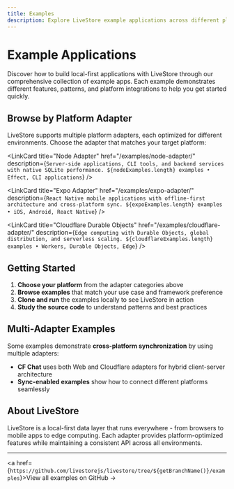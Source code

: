 ```yaml
---
title: Examples
description: Explore LiveStore example applications across different platforms and use cases
---
```



# Example Applications

Discover how to build local-first applications with LiveStore through our comprehensive collection of example apps. Each example demonstrates different features, patterns, and platform integrations to help you get started quickly.

## Browse by Platform Adapter

LiveStore supports multiple platform adapters, each optimized for different environments. Choose the adapter that matches your target platform:

<CardGrid>
  <LinkCard 
    title="Web Adapter" 
    href="/examples/web-adapter/"
    description={`Browser-based applications with SQLite WASM, Web Workers, and framework integrations. ${webExamples.length} examples • React, SolidJS, Web Components`}
  />

  <LinkCard 
    title="Node Adapter" 
    href="/examples/node-adapter/"
    description={`Server-side applications, CLI tools, and backend services with native SQLite performance. ${nodeExamples.length} examples • Effect, CLI applications`}
  />

  <LinkCard 
    title="Expo Adapter" 
    href="/examples/expo-adapter/"
    description={`React Native mobile applications with offline-first architecture and cross-platform sync. ${expoExamples.length} examples • iOS, Android, React Native`}
  />

  <LinkCard 
    title="Cloudflare Durable Objects" 
    href="/examples/cloudflare-adapter/"
    description={`Edge computing with Durable Objects, global distribution, and serverless scaling. ${cloudflareExamples.length} examples • Workers, Durable Objects, Edge`}
  />
</CardGrid>

## Getting Started

1. **Choose your platform** from the adapter categories above
2. **Browse examples** that match your use case and framework preference  
3. **Clone and run** the examples locally to see LiveStore in action
4. **Study the source code** to understand patterns and best practices

## Multi-Adapter Examples

Some examples demonstrate **cross-platform synchronization** by using multiple adapters:
- **CF Chat** uses both Web and Cloudflare adapters for hybrid client-server architecture
- **Sync-enabled examples** show how to connect different platforms seamlessly

## About LiveStore

LiveStore is a local-first data layer that runs everywhere - from browsers to mobile apps to edge computing. Each adapter provides platform-optimized features while maintaining a consistent API across all environments.

---
<a href={`https://github.com/livestorejs/livestore/tree/${getBranchName()}/examples`}>View all examples on GitHub →</a>